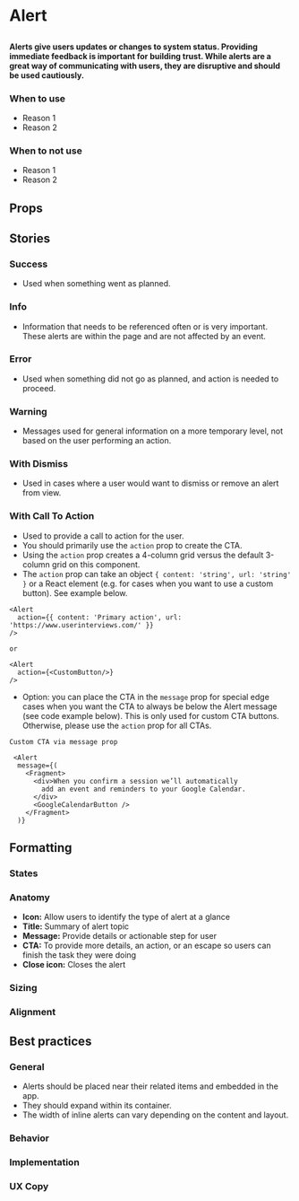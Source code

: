 
# Alert

## 

<h4>
  Alerts give users updates or changes to system status. Providing immediate feedback is important for
  building trust.  While alerts are a great way of communicating with users, they are disruptive and
  should be used cautiously.
</h4>

<Canvas>
  <Story id="design-system-alert--success"/>
</Canvas>

### When to use 
- Reason 1
- Reason 2

### When to not use
- Reason 1
- Reason 2

## Props

<ArgsTable of={Alert} />

## Stories

### Success

- Used when something went as planned.

<Canvas>
  <Story id="design-system-alert--success" />
</Canvas>

### Info

- Information that needs to be referenced often or is very important. These alerts are within the
page and are not affected by an event.

<Canvas>
  <Story id="design-system-alert--info" />
</Canvas>

### Error

- Used when something did not go as planned, and action is needed to proceed.

<Canvas>
  <Story id="design-system-alert--error" />
</Canvas>

### Warning

- Messages used for general information on a more temporary level, not based on the user
performing an action. 

<Canvas>
  <Story id="design-system-alert--warning" />
</Canvas>


### With Dismiss

- Used in cases where a user would want to dismiss or remove an alert from view.

<Canvas>
  <Story id="design-system-alert--with-dismiss" />
</Canvas>


### With Call To Action

- Used to provide a call to action for the user. 
- You should primarily use the `action` prop to create the CTA.
- Using the `action` prop creates a 4-column grid versus the default 3-column grid on this component.
- The `action` prop can take an object `{ content: 'string', url: 'string' }` or a React element (e.g. for cases when you want to use a custom button). See example below.
```
<Alert
  action={{ content: 'Primary action', url: 'https://www.userinterviews.com/' }}
/>

or 

<Alert
  action={<CustomButton/>}
/>

```
- Option: you can place the CTA in the `message` prop for special edge cases when you want the CTA to always be below the Alert message (see code example below). This is only used for custom CTA buttons. Otherwise, please use the `action` prop for all CTAs. 
```
Custom CTA via message prop 

 <Alert
  message={(
    <Fragment>
      <div>When you confirm a session we’ll automatically
        add an event and reminders to your Google Calendar.
      </div>
      <GoogleCalendarButton />
    </Fragment>
  )}
```
<Canvas>
  <Story id="design-system-alert--with-call-to-action" />
</Canvas>

## Formatting

### States

### Anatomy 
- **Icon:** Allow users to identify the type of alert at a glance
- **Title:** Summary of alert topic 
- **Message:** Provide details or actionable step for user
- **CTA:** To provide more details, an action, or an escape so users can finish the task they were doing
- **Close icon:** Closes the alert

### Sizing

### Alignment


## Best practices

### General

- Alerts should be placed near their related items and embedded in the app. 
- They should expand within its container. 
- The width of inline alerts can vary depending on the content and layout.

### Behavior

### Implementation

### UX Copy
